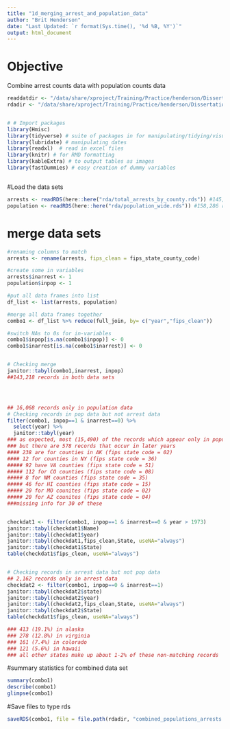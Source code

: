 ```yaml
---
title: "1d_merging_arrest_and_population_data"
author: "Brit Henderson"
date: "Last Updated: `r format(Sys.time(), '%d %B, %Y')`"
output: html_document
---
```

# Objective
Combine arrest counts data with population counts data
```r
readdatdir <- "/data/share/xproject/Training/Practice/henderson/Dissertation/rda"
rdadir <- "/data/share/xproject/Training/Practice/henderson/Dissertation/rda"

```

```r

```

```r
# # Import packages
library(Hmisc)
library(tidyverse) # suite of packages in for manipulating/tidying/visualizing, etc. data
library(lubridate) # manipulating dates
library(readxl)  # read in excel files
library(knitr) # for RMD formatting
library(kableExtra) # to output tables as images
library(fastDummies) # easy creation of dummy variables 



```


#Load the data sets
```r
arrests <- readRDS(here::here("rda/total_arrests_by_county.rds")) #145,380 records
population <- readRDS(here::here("rda/population_wide.rds")) #158,286 records


```

# merge data sets
```r
#renaming columns to match
arrests <- rename(arrests, fips_clean = fips_state_county_code)

#create some in variables
arrests$inarrest <- 1
population$inpop <- 1

#put all data frames into list
df_list <- list(arrests, population)      

#merge all data frames together
combo1 <- df_list %>% reduce(full_join, by= c("year","fips_clean"))

#switch NAs to 0s for in-variables
combo1$inpop[is.na(combo1$inpop)] <- 0
combo1$inarrest[is.na(combo1$inarrest)] <- 0


# Checking merge
janitor::tabyl(combo1,inarrest, inpop)
##143,218 records in both data sets




## 16,068 records only in population data
# Checking records in pop data but not arrest data
filter(combo1, inpop==1 & inarrest==0) %>% 
  select(year) %>% 
  janitor::tabyl(year)
### as expected, most (15,490) of the records which appear only in population data are precede the start (1974) of the arrest data.
### but there are 578 records that occur in later years
#### 238 are for counties in AK (fips state code = 02)
#### 12 for counties in NY (fips state code = 36)
##### 92 have VA counties (fips state code = 51)
##### 112 for CO counties (fips state code = 08)
##### 8 for NM counties (fips state code = 35)
##### 46 for HI counties (fips state code = 15)
##### 20 for MO counites (fips state code = 02)
##### 20 for AZ counites (fips state code = 04)
###missing info for 30 of these


checkdat1 <- filter(combo1, inpop==1 & inarrest==0 & year > 1973) 
janitor::tabyl(checkdat1$Name)
janitor::tabyl(checkdat1$year)
janitor::tabyl(checkdat1,fips_clean,State, useNA="always")
janitor::tabyl(checkdat1$State)
table(checkdat1$fips_clean, useNA="always")


# Checking records in arrest data but not pop data
## 2,162 records only in arrest data
checkdat2 <- filter(combo1, inpop==0 & inarrest==1) 
janitor::tabyl(checkdat2$state)
janitor::tabyl(checkdat2$year)
janitor::tabyl(checkdat2,fips_clean,State, useNA="always")
janitor::tabyl(checkdat2$State)
table(checkdat1$fips_clean, useNA="always")

### 413 (19.1%) in alaska
### 278 (12.8%) in virginia
### 161 (7.4%) in colorado
### 121 (5.6%) in hawaii
### all other states make up about 1-2% of these non-matching records

```



#summary statistics for combined data set
```r
summary(combo1)
describe(combo1)
glimpse(combo1)
```



#Save files to type rds

```r
saveRDS(combo1, file = file.path(rdadir, "combined_populations_arrests.rds"))
```

